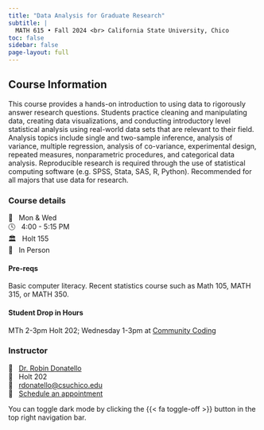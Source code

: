```yaml
---
title: "Data Analysis for Graduate Research"
subtitle: |
  MATH 615 • Fall 2024 <br> California State University, Chico
toc: false
sidebar: false
page-layout: full
---
```



## Course Information

This course provides a hands-on introduction to using data to rigorously answer research questions. Students practice cleaning and manipulating data, creating data visualizations, and conducting introductory level statistical analysis using real-world data sets that are relevant to their field. Analysis topics include single and two-sample inference, analysis of variance, multiple regression, analysis of co-variance, experimental design, repeated measures, nonparametric procedures, and categorical data analysis. Reproducible research is required through the use of statistical computing software (e.g. SPSS, Stata, SAS, R, Python). Recommended for all majors that use data for research.

::: {.grid .course-details}


::: {.g-col-4}
### Course details

📅 &nbsp; Mon & Wed  
🕓 &nbsp; 4:00 - 5:15 PM    
🏛 &nbsp; Holt 155  
👥️ &nbsp; In Person
:::


::: {.g-col-4}
#### Pre-reqs
Basic computer literacy. Recent statistics course such as Math 105, MATH 315, or MATH 350.

#### Student Drop in Hours

MTh 2-3pm Holt 202; Wednesday 1-3pm at [Community Coding](https://www.csuchico.edu/datascience/community-coding.shtml)
:::



::: {.g-col-4}
### Instructor

🐾 &nbsp; [Dr. Robin Donatello](https://www.norcalbiostat.com)  
🚪 &nbsp; Holt 202  
📧 &nbsp; <a href="mailto:rdonatello@csuchico.edu">rdonatello@csuchico.edu</a>  
🙋 &nbsp; [Schedule an appointment](https://dr-donatello.youcanbook.me/)
:::

:::


:::{.callout-tip}
You can toggle dark mode by clicking the {{< fa toggle-off >}} button in the top right navigation bar.
:::